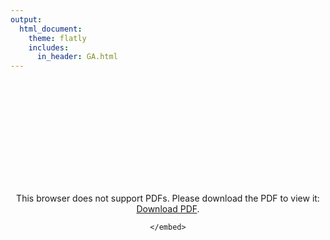 ```yaml
---
output: 
  html_document:
    theme: flatly
    includes:
      in_header: GA.html
---
```

<center>
<br>
<object data="/Images/SeanNoahCV2021.pdf" type="application/pdf" width="800px" height="800px">
    <embed src="/Images/SeanNoahCV2021.pdf">
        <p>This browser does not support PDFs. Please download the PDF to view it: <a href="/Images/SeanNoahCV2021.pdf">Download PDF</a>.</p>
    </embed>
</object>
